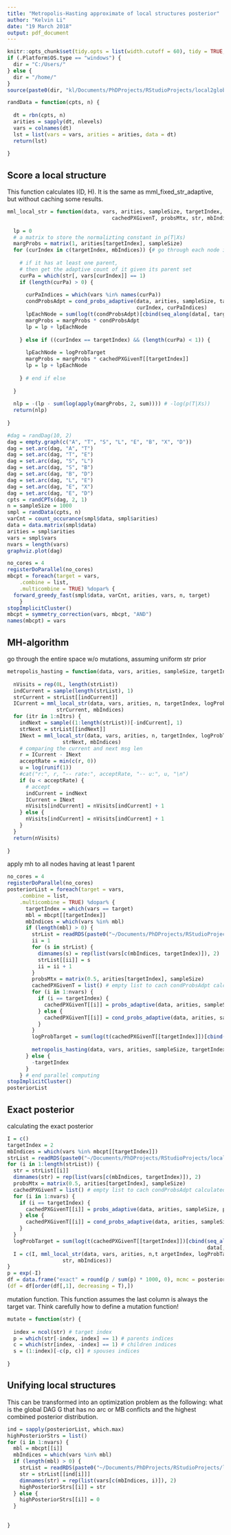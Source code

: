 ```yaml
---
title: "Metropolis-Hasting approximate of local structures posterior"
author: "Kelvin Li"
date: "19 March 2018"
output: pdf_document
---
```


```r
knitr::opts_chunk$set(tidy.opts = list(width.cutoff = 60), tidy = TRUE, echo = F, eval = T)
if (.Platform$OS.type == "windows") {
  dir = "C:/Users/"
} else {
  dir = "/home/"
}
source(paste0(dir, "kl/Documents/PhDProjects/RStudioProjects/local2global/scripts/load_libraries.R"))
```


```r
randData = function(cpts, n) {
  
  dt = rbn(cpts, n)
  arities = sapply(dt, nlevels)
  vars = colnames(dt)
  lst = list(vars = vars, arities = arities, data = dt)
  return(lst)
  
}
```


## Score a local structure

This function calculates I(D, H). It is the same as mml_fixed_str_adaptive, but without caching some results. 
```r
mml_local_str = function(data, vars, arities, sampleSize, targetIndex, logProbTarget,
                                  cachedPXGivenT, probsMtx, str, mbIndices) {
  
  lp = 0
  # a matrix to store the normalizting constant in p(T|Xs)
  margProbs = matrix(1, arities[targetIndex], sampleSize)
  for (curIndex in c(targetIndex, mbIndices)) {# go through each node in a given str
    
    # if it has at least one parent,
    # then get the adaptive count of it given its parent set
    curPa = which(str[, vars[curIndex]] == 1)
    if (length(curPa) > 0) {
      
      curPaIndices = which(vars %in% names(curPa))
      condProbsAdpt = cond_probs_adaptive(data, arities, sampleSize, targetIndex, probsMtx, 
                                          curIndex, curPaIndices)
      lpEachNode = sum(log(t(condProbsAdpt)[cbind(seq_along(data[, targetIndex]), data[, targetIndex])]))
      margProbs = margProbs * condProbsAdpt
      lp = lp + lpEachNode
      
    } else if ((curIndex == targetIndex) && (length(curPa) < 1)) {
      
      lpEachNode = logProbTarget
      margProbs = margProbs * cachedPXGivenT[[targetIndex]]
      lp = lp + lpEachNode
      
    } # end if else
    
  }
  
  nlp = -(lp - sum(log(apply(margProbs, 2, sum)))) # -log(p(T|Xs))
  return(nlp)
  
}
```

```r
#dag = randDag(10, 2)
dag = empty.graph(c("A", "T", "S", "L", "E", "B", "X", "D"))
dag = set.arc(dag, "A", "T")
dag = set.arc(dag, "T", "E")
dag = set.arc(dag, "S", "L")
dag = set.arc(dag, "S", "B")
dag = set.arc(dag, "B", "D")
dag = set.arc(dag, "L", "E")
dag = set.arc(dag, "E", "X")
dag = set.arc(dag, "E", "D")
cpts = randCPTs(dag, 2, 1)
n = sampleSize = 1000
smpl = randData(cpts, n)
varCnt = count_occurance(smpl$data, smpl$arities)
data = data.matrix(smpl$data)
arities = smpl$arities
vars = smpl$vars
nvars = length(vars)
graphviz.plot(dag)
```

```r
no_cores = 4
registerDoParallel(no_cores)
mbcpt = foreach(target = vars,
    .combine = list,
    .multicombine = TRUE) %dopar% {
  forward_greedy_fast(smpl$data, varCnt, arities, vars, n, target)
    }
stopImplicitCluster()
mbcpt = symmetry_correction(vars, mbcpt, "AND")
names(mbcpt) = vars
```

## MH-algorithm
go through the entire space w/o mutations, assuming uniform str prior
```r
metropolis_hasting = function(data, vars, arities, sampleSize, targetIndex, logProbTarget, cachedPXGivenT, probsMtx, mbIndices, strList, nItrs) {
  
  nVisits = rep(0L, length(strList))
  indCurrent = sample(length(strList), 1)
  strCurrent = strList[[indCurrent]]
  ICurrent = mml_local_str(data, vars, arities, n, targetIndex, logProbTarget, cachedPXGivenT, probsMtx,
                strCurrent, mbIndices)
  for (itr in 1:nItrs) {
    indNext = sample((1:length(strList))[-indCurrent], 1)
    strNext = strList[[indNext]]
    INext = mml_local_str(data, vars, arities, n, targetIndex, logProbTarget, cachedPXGivenT, probsMtx,
                  strNext, mbIndices)
    # comparing the current and next msg len 
    r = ICurrent - INext
    acceptRate = min(c(r, 0))
    u = log(runif(1))
    #cat("r:", r, "-- rate:", acceptRate, "-- u:", u, "\n")
    if (u < acceptRate) {
      # accept
      indCurrent = indNext
      ICurrent = INext
      nVisits[indCurrent] = nVisits[indCurrent] + 1
    } else {
      nVisits[indCurrent] = nVisits[indCurrent] + 1
    }
  }
  return(nVisits)
  
}
```

apply mh to all nodes having at least 1 parent
```r
no_cores = 4
registerDoParallel(no_cores)
posteriorList = foreach(target = vars,
    .combine = list,
    .multicombine = TRUE) %dopar% {
      targetIndex = which(vars == target)  
      mbl = mbcpt[[targetIndex]]
      mbIndices = which(vars %in% mbl)
      if (length(mbl) > 0) {
        strList = readRDS(paste0("~/Documents/PhDProjects/RStudioProjects/local2global/MBPTs_ordered/", length(mbIndices), ".rds"))
        ii = 1
        for (s in strList) {
          dimnames(s) = rep(list(vars[c(mbIndices, targetIndex)]), 2) 
          strList[[ii]] = s
          ii = ii + 1
        }
        probsMtx = matrix(0.5, arities[targetIndex], sampleSize)
        cachedPXGivenT = list() # empty list to cach condProbsAdpt calculated by mml_fixed_str_adaptive()
        for (i in 1:nvars) {
          if (i == targetIndex) {
            cachedPXGivenT[[i]] = probs_adaptive(data, arities, sampleSize, probsMtx, targetIndex)
          } else {
            cachedPXGivenT[[i]] = cond_probs_adaptive(data, arities, sampleSize, targetIndex, probsMtx, i, targetIndex)
          }
        }
        logProbTarget = sum(log(t(cachedPXGivenT[[targetIndex]])[cbind(seq_along(data[, targetIndex]), 
                                                                       data[, targetIndex])]))
        metropolis_hasting(data, vars, arities, sampleSize, targetIndex, logProbTarget, cachedPXGivenT, probsMtx, mbIndices, strList, nItrs = 1000)
      } else {
        -targetIndex
      }
    } # end parallel computing
stopImplicitCluster()
posteriorList
```

## Exact posterior
calculating the exact posterior
```r
I = c()
targetIndex = 2
mbIndices = which(vars %in% mbcpt[[targetIndex]])
strList = readRDS(paste0("~/Documents/PhDProjects/RStudioProjects/local2global/MBPTs_ordered/", length(mbIndices), ".rds"))
for (i in 1:length(strList)) {
  str = strList[[i]]
  dimnames(str) = rep(list(vars[c(mbIndices, targetIndex)]), 2) 
  probsMtx = matrix(0.5, arities[targetIndex], sampleSize)
  cachedPXGivenT = list() # empty list to cach condProbsAdpt calculated by mml_fixed_str_adaptive()
  for (i in 1:nvars) {
    if (i == targetIndex) {
      cachedPXGivenT[[i]] = probs_adaptive(data, arities, sampleSize, probsMtx, targetIndex)
    } else {
      cachedPXGivenT[[i]] = cond_probs_adaptive(data, arities, sampleSize, targetIndex, probsMtx, i, targetIndex)
    }
  }
  logProbTarget = sum(log(t(cachedPXGivenT[[targetIndex]])[cbind(seq_along(data[, targetIndex]), 
                                                                 data[, targetIndex])]))
  I = c(I, mml_local_str(data, vars, arities, n,t argetIndex, logProbTarget, cachedPXGivenT, probsMtx,
                  str, mbIndices))
}
p = exp(-I)
df = data.frame("exact" = round(p / sum(p) * 1000, 0), mcmc = posteriorList[[targetIndex]])
(df = df[order(df[,1], decreasing = T),])
```

mutation function. This function assumes the last column is always the target var. Think carefully how to define a mutation function!
```r
mutate = function(str) {
  
  index = ncol(str) # target index
  p = which(str[-index, index] == 1) # parents indices
  c = which(str[index, -index] == 1) # children indices
  s = (1:index)[-c(p, c)] # spouses indices
  
}
```

## Unifying local structures
This can be transformed into an optimization problem as the following: what is the global DAG G that has no arc or MB conflicts and the highest combined posterior distribution. 
```r

ind = sapply(posteriorList, which.max)
highPosteriorStrs = list()
for (i in 1:nvars) {
  mbl = mbcpt[[i]]
  mbIndices = which(vars %in% mbl)
  if (length(mbl) > 0) {
    strList = readRDS(paste0("~/Documents/PhDProjects/RStudioProjects/local2global/MBPTs_ordered/", length(mbl), ".rds"))
    str = strList[[ind[i]]]
    dimnames(str) = rep(list(vars[c(mbIndices, i)]), 2) 
    highPosteriorStrs[[i]] = str
  } else {
    highPosteriorStrs[[i]] = 0
  }
  
  
}

```



